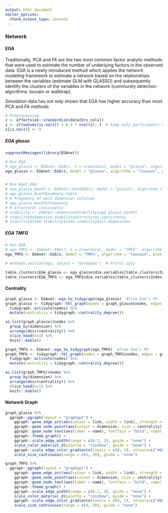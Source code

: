 ```yaml
---
output: html_document
editor_options: 
  chunk_output_type: console
---
```



### Network

#### EGA 
Traditionally, PCA and FA are the two most common factor analytic methods that were used to estimate the number of underlying factors in the observed data. 
EGA is a newly introduced method which applies the network modeling framework to estimate a network based on the relationships between the variables (estimate GLM with GLASSO) and subsequently identify the clusters of the variables in the network (community detection algorithms: louvain or walktrap). 

Simulation data has not only shown that EGA has higher accuracy than most PCA and FA methods

```r
# Preprocessing
z <- effectsize::standardize(data[hrv_cols])
z <- z[rowSums(is.na(z)) < 0.2 * ncol(z), ]  # keep only participants with few nans
z[is.na(z)] <- 0 
```

##### EGA glasso
```r
suppressMessages(library(EGAnet))

# Run EGA
# ega_glasso <- EGAnet::EGA(r, n = nrow(data), model = "glasso", algorithm = "louvain", plot.EGA = FALSE)
ega_glasso <- EGAnet::EGA(z, model = "glasso", algorithm = "louvain", plot.EGA = FALSE)


# Run Boot EGA
# ega_glasso_booth <- EGAnet::bootEGA(z, model = "glasso", algorithm = "louvain", plot.EGA = TRUE, iter = 500)
# ega_glasso_booth$summary.table
# # Frequency of each dimension solution
# ega_glasso_booth$frequency
# # Structural consistency
# stability <- EGAnet::dimensionStability(ega_glasso_booth)
# stability$dimension.stability$structural.consistency
# stability$item.stability$item.stability$all.dimensions
```

##### EGA TMFG
```r
# Run EGA
# ega_TMFG <- EGAnet::EGA(r, n = nrow(data), model = "TMFG", algorithm = "louvain", plot.EGA = FALSE)
ega_TMFG <- EGAnet::EGA(z, model = "TMFG", algorithm = "louvain", plot.EGA = FALSE)

```

```r
# methods.section(ega, output = "markdown")  # Prints ugly
```

```r
table_clusters$EGA_glasso <- ega_glasso$dim.variables[table_clusters$Index, "dimension"]
table_clusters$EGA_TMFG <- ega_TMFG$dim.variables[table_clusters$Index, "dimension"]
```


#### Centrality

```r
graph_glasso <- EGAnet::ega_to_tidygraph(ega_glasso)  #from Dom's PR
graph_glasso <- tidygraph::tbl_graph(nodes = graph_glasso$nodes, edges = graph_glasso$edges, directed = FALSE) %>% 
  tidygraph::activate(nodes) %>%
  mutate(centrality = tidygraph::centrality_degree()) 

as.list(graph_glasso)$nodes %>% 
  group_by(dimension) %>% 
  arrange(desc(centrality)) %>% 
  slice_head(n=1) %>% 
  knitr::kable()

graph_TMFG <- EGAnet::ega_to_tidygraph(ega_TMFG)  #from Dom's PR
graph_TMFG <- tidygraph::tbl_graph(nodes = graph_TMFG$nodes, edges = graph_TMFG$edges, directed = FALSE) %>% 
  tidygraph::activate(nodes) %>%
  mutate(centrality = tidygraph::centrality_degree()) 

as.list(graph_TMFG)$nodes %>% 
  group_by(dimension) %>% 
  arrange(desc(centrality)) %>% 
  slice_head(n=1) %>% 
  knitr::kable()
```

#### Network Graph

```r

graph_glasso %>% 
  ggraph::ggraph(layout = "graphopt") + 
    ggraph::geom_edge_arc(aes(colour = link, width = link), strength = 0.05) + 
    ggraph::geom_node_point(aes(colour = dimension, size = centrality)) + 
    ggraph::geom_node_text(aes(label = name), fontface = "bold", repel = FALSE) +
    ggraph::theme_graph() +
    ggraph::scale_edge_width(range = c(0.2, 3), guide = "none") +
    scale_color_material_d(palette = "rainbow", guide = "none") +
    ggraph::scale_edge_color_gradientn(limits = c(0, 1), colours=c("#607D8B", "#263238"), guide = "none") +
    scale_size_continuous(range = c(4, 20), guide = "none")

graph_TMFG %>% 
  ggraph::ggraph(layout = "graphopt") + 
    ggraph::geom_edge_arc(aes(colour = link, width = link), strength = 0.05) + 
    ggraph::geom_node_point(aes(colour = dimension, size = centrality)) + 
    ggraph::geom_node_text(aes(label = name), fontface = "bold", repel = FALSE) +
    ggraph::theme_graph() +
    ggraph::scale_edge_width(range = c(0.2, 3), guide = "none") +
    scale_color_material_d(palette = "rainbow", guide = "none") +
    ggraph::scale_edge_color_gradientn(limits = c(0, 1), colours=c("#607D8B", "#263238"), guide = "none") +
    scale_size_continuous(range = c(4, 20), guide = "none")
```
